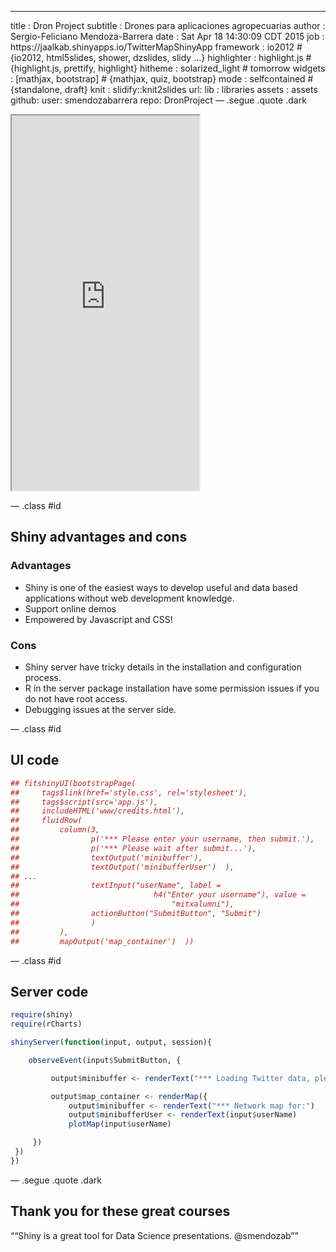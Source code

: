 ---
title       : Dron Project
subtitle    : Drones para aplicaciones agropecuarias
author      : Sergio-Feliciano Mendoza-Barrera
date        : Sat Apr 18 14:30:09 CDT 2015
job         : https://jaalkab.shinyapps.io/TwitterMapShinyApp
framework   : io2012              # {io2012, html5slides, shower, dzslides, slidy ...}
highlighter : highlight.js        # {highlight.js, prettify, highlight}
hitheme     : solarized_light     # tomorrow
widgets     : [mathjax, bootstrap]            # {mathjax, quiz, bootstrap}
mode        : selfcontained # {standalone, draft}
knit        : slidify::knit2slides
url:
  lib       : libraries
  assets    : assets
github:
  user: smendozabarrera
  repo: DronProject
--- .segue .quote .dark

<iframe src = 'https://jaalkab.shinyapps.io/TwitterMapShinyApp/' height='600px'></iframe>

--- .class #id

## Shiny advantages and cons ##

### Advantages ###

- Shiny is one of the easiest ways to develop useful and data based
applications without web development knowledge.
- Support online demos
- Empowered by Javascript and CSS!

### Cons ###

- Shiny server have tricky details in the installation and
  configuration process.
- R in the server package installation have some permission issues if
  you do not have root access.
- Debugging issues at the server side.

--- .class #id

## UI code ##

```r
## fitshinyUI(bootstrapPage(
##     tags$link(href='style.css', rel='stylesheet'),
##     tags$script(src='app.js'),
##     includeHTML('www/credits.html'),
##     fluidRow(
##         column(3,
##                p('*** Please enter your username, then submit.'),
##                p('*** Please wait after submit...'),
##                textOutput('minibuffer'),
##                textOutput('minibufferUser')  ),
## ...
##                textInput("userName", label =
##                              h4("Enter your username"), value =
##                                  "mitxalumni"),
##                actionButton("SubmitButton", "Submit")
##                )
##         ),
##         mapOutput('map_container')  ))
```

--- .class #id

## Server code ##

```r
require(shiny)
require(rCharts)

shinyServer(function(input, output, session){

    observeEvent(input$SubmitButton, {

         output$minibuffer <- renderText("*** Loading Twitter data, please wait...:")

         output$map_container <- renderMap({
             output$minibuffer <- renderText("*** Network map for:")
             output$minibufferUser <- renderText(input$userName)
             plotMap(input$userName)

     })
 })
})
```

--- .segue .quote .dark

## Thank you for these great courses ##

<q>"Shiny is a great tool for Data Science presentations. @smendozab"</q>

<style>
.dark q {
  color: white;
}
</style>
